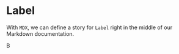 <!-- Label.stories.mdx -->



<Meta title="Toggle" component={Toggle} />

# Label

With `MDX`, we can define a story for `Label` right in the middle of our Markdown documentation.

<Canvas>
  <Story name="Main">
    <Toggle>B</Toggle>
  </Story>
</Canvas>
